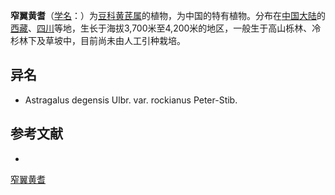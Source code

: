 {{Speciesbox
| name = 窄翼黄耆
| status = 
| status_system = 
| image =
| genus = Astragalus
| species = degensis
| authority = Ulbr.
| subdivision_ranks =[[变种|变种]]
| subdivision =
* 窄翼黄耆 ''A. d.'' var. ''degensis''
* [[大花窄翼黄耆|大花窄翼黄耆]] ''A. d.'' var. ''rockianus''
}}

'''窄翼黄耆'''（[[学名|学名]]：{{lang|la|''Astragalus degensis''}}）为[[豆科|豆科]][[黄芪属|黄芪属]]的植物，为中国的特有植物。分布在[[中国大陆|中国大陆]]的[[西藏|西藏]]、[[四川|四川]]等地，生长于海拔3,700米至4,200米的地区，一般生于高山栎林、冷杉林下及草坡中，目前尚未由人工引种栽培。

== 异名 ==
* Astragalus degensis Ulbr. var. rockianus Peter-Stib.

== 参考文献 ==
<div class="references-small">
* {{cite web| url =http://www.bioinfo.cn/db05/KmzwSpecies.php?action=view&id=15704| title =窄翼黄耆（原变种）| work =《中国高等植物数据库全库》| publisher =中国科学院微生物研究所| author =昆明植物研究所| accessdate =2009-02-24| deadurl =yes| archiveurl =https://web.archive.org/web/20160305054806/http://www.bioinfo.cn/db05/KmzwSpecies.php?action=view&id=15704| archivedate =2016-03-05}}
</div>
{{Taxonbar|from=Q15228072}}

[[Category:黄芪属|窄翼黄耆]]


{{植物小作品}}